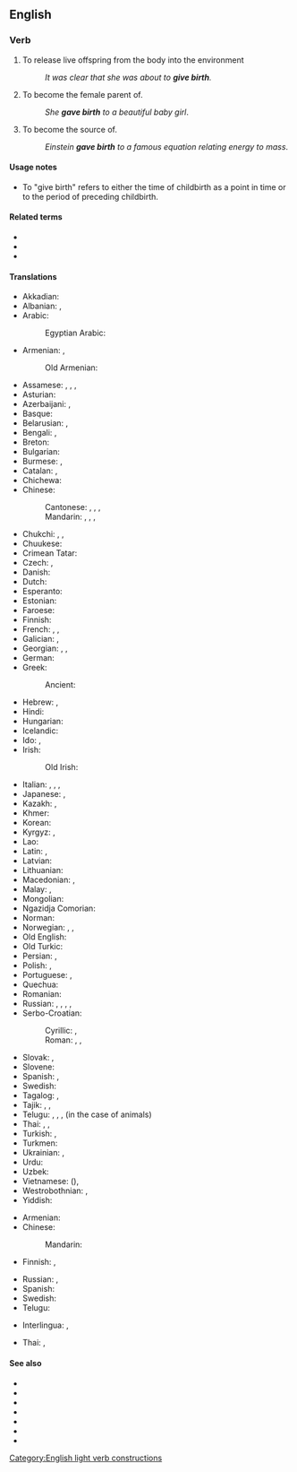 ==English==

===Verb===
{{en-verb|gives birth|giving birth|gave birth|given birth}}

# {{lb|en|intransitive|of [[viviparous]] animals}} To release live offspring from the body into the environment
#: ''It was clear that she was about to '''give birth'''.''
# {{lb|en|intransitive|with ''to''|of [[viviparous]] animals}} To become the female parent of.
#: ''She '''gave birth''' to a beautiful baby girl''.
# {{lb|en|intransitive|figuratively|usually|with ''to''|idiom}} To become the source of.
#: ''Einstein '''gave birth''' to a famous equation relating energy to mass''.

====Usage notes====
* To "give birth" refers to either the time of childbirth as a point in time or to the period of {{m|en|labor}} preceding childbirth.

====Related terms====
* {{l|en|bear}}
* {{l|en|birth}}
* {{l|en|born}}

====Translations====
{{trans-top|produce new life}}
* Akkadian: {{t|akk|𒅇𒌅|tr=walādu, Ù.TU|sc=Xsux}}
* Albanian: {{t+|sq|lind}}, {{t+|sq|pjell}} {{qualifier|of animals}}
* Arabic: {{t+|ar|وَلَدَ}}
*: Egyptian Arabic: {{t|arz|ولد|tr=weled|sc=Arab}}
* Armenian: {{t+|hy|ծնել}}, {{t+|hy|լույս աշխարհ բերել}}
*: Old Armenian: {{t|xcl|ծնանիմ}}
* Assamese: {{t|as|জগোৱা}}, {{t|as|ওপজোৱা}}, {{t|as|জম্মোৱা}}, {{t|as|জন্ম দিয়া}}
* Asturian: {{t|ast|parir}}
* Azerbaijani: {{t+|az|doğmaq}}, {{t|az|dünyaya gətirmək}}
* Basque: {{t|eu|erditu}}
* Belarusian: {{t|be|раджа́ць|impf}}, {{t|be|радзі́ць|pf}}
* Bengali: {{t|bn|প্রসব করা}}, {{t|bn|জন্ম দেত্তয়া|tr=jônmô dettya}}
* Breton: {{t+|br|genel}}
* Bulgarian: {{t+|bg|ражда́м|impf}}
* Burmese: {{t+|my|ဖွား}}, {{t+|my|မွေး}}
* Catalan: {{t+|ca|parir}}, {{t|ca|donar a llum}}
* Chichewa: {{t|ny|bala|alt=-bala}}
* Chinese:
*: Cantonese: {{t+|yue|生|tr=saang1|sc=Hani}}, {{t|yue|生育|tr=sang1 juk6|sc=Hani}}, {{t|yue|產|sc=Hani}}, {{t|yue|产|tr=caan2|sc=Hani}}
*: Mandarin: {{t+|cmn|生|tr=shēng|sc=Hani}}, {{t+|cmn|生育|tr=shēngyù|sc=Hani}}, {{t+|cmn|產|sc=Hani}}, {{t+|cmn|产|tr=chǎn|sc=Hani}}
* Chukchi: {{t|ckt|кмиӈэтык|tr=kmiṇėtyk}}, {{t|ckt|кымиӈэтык|tr=kymiṇėtyk}}, {{t|ckt|йыток|tr=jytok}}
* Chuukese: {{t|chk|nounou}}
* Crimean Tatar: {{t|crh|doğurmaq}}
* Czech: {{t+|cs|porodit|pf}}, {{t+|cs|rodit|impf}}
* Danish: {{t+|da|føde}}
* Dutch: {{t+|nl|baren}}
* Esperanto: {{t|eo|naski}}
* Estonian: {{t|et|sünnitama}}
* Faroese: {{t+|fo|eiga}}
* Finnish: {{t+|fi|synnyttää}}
* French: {{t+|fr|mettre au monde}}, {{t+|fr|accoucher}}, {{t+|fr|donner naissance}}
* Galician: {{t+|gl|parir}}, {{t|gl|dar a luz}}
* Georgian: {{t|ka|შობს}}, {{t|ka|დაბადება}}, {{t+|ka|შობა}}
* German: {{t+|de|gebären}}
* Greek: {{t+|el|γεννώ}}
*: Ancient: {{t|grc|τίκτω}}
* Hebrew: {{t+|he|יָלַד|tr=yalád}}, {{t|he|הוֹלִיד|tr=holíd}}
* Hindi: {{t|hi|जन्म देना}}
* Hungarian: {{t+|hu|szül}}
* Icelandic: {{t+|is|fæða}}
* Ido: {{t+|io|naskigar}}, {{t+|io|parturar}}
* Irish: {{t|ga|beir}}
*: Old Irish: {{t|sga|do·fuissim}}
{{trans-mid}}
* Italian: {{t+|it|dare alla luce}}, {{t+|it|partorire}}, {{t|it|venire al mondo}}, {{t+|it|nascere}}
* Japanese: {{t+|ja|生む|tr=うむ, umu}}, {{t+|ja|産む|tr=うむ, umu}}
* Kazakh: {{t|kk|туу|sc=Cyrl}}, {{t|kk|босану|sc=Cyrl}}
* Khmer: {{t+|km|បង្កើត}}
* Korean: {{t+|ko|낳다}}
* Kyrgyz: {{t|ky|төрөө}}, {{t+|ky|тууш}}
* Lao: {{t|lo|ເກີດ​ລູກ}}
* Latin: {{t+|la|pariō}}, {{t+|la|creo}}
* Latvian: {{t|lv|dzemdēt}}
* Lithuanian: {{t+|lt|gimdyti}}
* Macedonian: {{t|mk|раѓа|impf}}, {{t|mk|роди|pf}}
* Malay: {{t|ms|melahirkan}}, {{t|ms|memperanakkan}}
* Mongolian: {{t+|mn|төрөх|sc=Cyrl}}
* Ngazidja Comorian: {{t|zdj|uzaya}}
* Norman: {{t|nrf|accouocher}}
* Norwegian: {{t+|no|bære}}, {{t+|no|fram}}, {{t+|no|føde}}
* Old English: {{t|ang|cennan}}
* Old Turkic: {{t|otk|tr=tugur-}}
* Persian: {{t+|fa|وضع حمل|tr=vaz' haml}}, {{t+|fa|زاییدن|tr=zâyidan}}
* Polish: {{t+|pl|urodzić|pf}}, {{t+|pl|rodzić|impf}}
* Portuguese: {{t+|pt|dar à luz}}, {{t+|pt|parir}}
* Quechua: {{t|qu|wachay}}
* Romanian: {{t|ro|da naștere}}
* Russian: {{t+|ru|рожа́ть|impf}}, {{t+|ru|рожда́ть|impf}}, {{t+|ru|роди́ть|pf}}, {{qualifier|bookish}} {{t+|ru|производи́ть на свет|impf}}, {{t|ru|произвести́ на свет|pf}}
* Serbo-Croatian:
*: Cyrillic: {{t|sh|ра́ђати|impf|sc=Cyrl}}, {{t|sh|ро̀дити|pf|sc=Cyrl}}
*: Roman: {{t+|sh|ráđati|impf}}, {{t+|sh|ròditi|pf}}, {{t|sh|donjeti na svijet}}
* Slovak: {{t|sk|porodiť|pf}}, {{t|sk|rodiť|impf}}
* Slovene: {{t+|sl|roditi|pf}}
* Spanish: {{t|es|dar a luz}}, {{t+|es|parir}}
* Swedish: {{t+|sv|föda}}
* Tagalog: {{t|tl|manganak}}, {{t|tl|luwal}}
* Tajik: {{t|tg|фарзанд кардан}}, {{t|tg|тавлид кардан}}, {{t+|tg|зоидан}}
* Telugu: {{t+|te|కను}}, {{t+|te|ప్రసవించు}}, {{t+|te|జన్మనిచ్చు}}, {{t+|te|ఈను}} (in the case of animals)
* Thai: {{t+|th|ประสูติ}}, {{t+|th|ตกลูก}}, {{t+|th|คลอด}}
* Turkish: {{t+|tr|doğurmak}}, {{t+|tr|dünyaya getirmek}}
* Turkmen: {{t|tk|dogurmak}}
* Ukrainian: {{t|uk|роди́ти|pf}}, {{t|uk|народи́ти|pf}}
* Urdu: {{t|ur|جنم دینا|tr=janma denā|sc=ur-Arab}}
* Uzbek: {{t+|uz|tugʻmoq}}
* Vietnamese: {{t+|vi|sinh}} ({{t|vi|生|sc=Hani}}), {{t+|vi|đẻ}}
* Westrobothnian: {{t|gmq-bot|gå i kull}}, {{t|gmq-bot|fall i kull}}
* Yiddish: {{t|yi|האָבן}}
{{trans-bottom}}

{{trans-top|to become the source of}}
* Armenian: {{t+|hy|ծնել}}
* Chinese:
*: Mandarin: {{t-needed|cmn}}
* Finnish: {{t+|fi|keksiä}}, {{t+|fi|luoda}}
{{trans-mid}}
* Russian: {{t+|ru|порожда́ть|impf}}, {{t+|ru|породи́ть|pf}}
* Spanish: {{t+|es|parir}}
* Swedish: {{t+|sv|kläcka}}
* Telugu: {{t+|te|జన్మనిచ్చు}}
{{trans-bottom}}

{{checktrans-top}}
* Interlingua: {{t-check|ia|parturir}}, {{t-check|ia|parer}}
{{trans-mid}}
* Thai: {{t-check|th|คลอดลูก|sc=Thai}}, {{t-check|th|ให้กำเนิดบุตร|tr=formal|sc=Thai}}
{{trans-bottom}}

====See also====
* {{projectlink|wikipedia|Childbirth}}
* {{l|en|be born}}
* {{l|en|beget}}
* {{l|en|procreate}}
* {{l|en|give rise to}}
* {{l|en|go into labor}}
* {{l|en|in labor}}

[[Category:English light verb constructions]]
